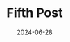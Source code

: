 ---
title: "Fifth Post"
date: "2024-06-28"
slug: "fifth-post"

hero_image: "./image5.jpg"
hero_image_alt: "Macbook pro white"
hero_image_credit_text: ""
hero_image_credit_link: ""
---